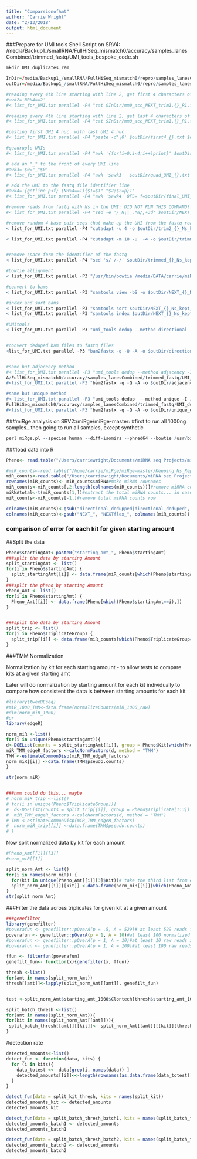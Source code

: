 ```yaml
---
title: "ComparsionofAmt"
author: "Carrie Wright"
date: "2/13/2018"
output: html_document
---
```



###Prepare for UMI tools Shell Script on SRV4: /media/Backup1_/smallRNA/FullHiSeq_mismatch0/accuracy/samples_lanesCombined/trimmed_fastq/UMI_tools_bespoke_code.sh
```r
mkdir UMI_duplicates_rem

InDir=/media/Backup1_/smallRNA/FullHiSeq_mismatch0/repro/samples_lanesCombined/trimmed_fastq
outDir=/media/Backup1_/smallRNA/FullHiSeq_mismatch0/repro/samples_lanesCombined/trimmed_fastq/UMI_duplicates_rem

#reading every 4th line starting with line 2, get first 4 characters of sequence
#awk2='NR%4==2'
#< list_for_UMI.txt parallel -P4 "cat $InDir/mm0_acc_NEXT_trim1.{}_R1.fq | awk '$awk2' | cut -d' ' -f2 | cut -c1-4 > $outDir/first4_{}.txt"

#reading every 4th line starting with line 2, get last 4 characters of sequence
#< list_for_UMI.txt parallel -P4 "cat $InDir/mm0_acc_NEXT_trim1.{}_R1.fq | awk '$awk2' | sed 's/^.*\(.\{4\}\)/\1/' > $outDir/last4_{}.txt"

#pasting first UMI 4 nuc. with last UMI 4 nuc.
#< list_for_UMI.txt parallel -P4 "paste -d'\0' $outDir/first4_{}.txt $outDir/last4_{}.txt > $outDir/UMI_{}.txt"

#quadruple UMIs
#< list_for_UMI.txt parallel -P4 "awk '{for(i=0;i<4;i++)print}' $outDir/UMI_{}.txt >$outDir/quad_UMI_{}.txt"

# add an "_" to the front of every UMI line
#awk3='$0="_"$0'
#< list_for_UMI.txt parallel -P4 "awk '$awk3'  $outDir/quad_UMI_{}.txt > $outDir/final_UMI_{}.txt"

# add the UMI to the fastq file identifier line
#awk4='{getline p<f} (NR%4==1){$1=$1" "$2;$2=p}1'
#< list_for_UMI.txt parallel -P4 "awk '$awk4' OFS= f=$outDir/final_UMI_{}.txt $InDir/mm0_acc_NEXT_trim1.{}_R1.fq > $outDir/NEXT_{}_UMItools_R1.fq"

#remove reads from fastq with Ns in the UMI: DID NOT RUN THIS COMMAND!!!!!!!!!!!!!!!!!!!!
#< list_for_UMI.txt parallel -P4 "sed -e '/_N\|_.*N/,+3d' $outDir/NEXT_{}_UMItools_R1.fq > $outDir/NEXT_Ns_rem_{}_UMItools_R1.fq"

#remove random 4 base pair seqs that make up the UMI from the fastq read sequence line:
< list_for_UMI.txt parallel -P4 "cutadapt -u 4 -o $outDir/trim2_{}_Ns_kept_forUMI_tools.fq $outDir/NEXT_{}_UMItools_R1.fq"

< list_for_UMI.txt parallel -P4 "cutadapt -m 18 -u  -4 -o $outDir/trimmed_{}_Ns_kept_forUMI_tools.fq $outDir/trim2_{}_Ns_kept_forUMI_tools.fq"


#remove space form the identifier of the fastq
< list_for_UMI.txt parallel -P4 "sed 's/ /-/' $outDir/trimmed_{}_Ns_kept_forUMI_tools.fq > $outDir/nospace_trimmed_{}_Ns_kept_forUMI_tools.fq"

#bowtie allignment
< list_for_UMI.txt parallel -P3 "/usr/bin/bowtie /media/DATA/carrie/miRge/miRge-master/miRge.seqLibs/human/mirna --fullref -n 0 -S $outDir/nospace_trimmed_{}_Ns_kept_forUMI_tools.fq $outDir/NEXT_{}_Ns_kept_readyforUMItools.sam"

#convert to bams
< list_for_UMI.txt parallel -P3 "samtools view -bS -o $outDir/NEXT_{}_Ns_kept_readyforUMItools.bam $outDir/NEXT_{}_Ns_kept_readyforUMItools.sam"

#index and sort bams
< list_for_UMI.txt parallel -P3 "samtools sort $outDir/NEXT_{}_Ns_kept_readyforUMItools.bam $outDir/NEXT_{}_Ns_kept_readyforUMItools_sorted"
< list_for_UMI.txt parallel -P3 "samtools index $outDir/NEXT_{}_Ns_kept_readyforUMItools_sorted.bam"

#UMItools
< list_for_UMI.txt parallel -P3 "umi_tools dedup --method directional -I $outDir/NEXT_{}_Ns_kept_readyforUMItools_sorted.bam -S $outDir/directional_deduped_Ns_kept_{}_UMItools.bam"


#convert deduped bam files to fastq files
<list_for_UMI.txt parallel -P3 "bam2fastx -q -Q -A -o $outDir/directional_dedupped_Ns_kept_{}_bam2fastq.fq $outDir/directional_deduped_Ns_kept_{}_UMItools.bam"


#same but adjacency method
#< list_for_UMI.txt parallel -P3 "umi_tools dedup --method adjacency -I /media/Backup1_/smallRNA/FullHiSeq_mismatch0/accuracy/samples_lanesCombined/trimmed_fastq/UMI_duplicates_rem/NEXT_acc_{}_readyforUMItools_sorted.bam -S /media/Backup1_/smallRN
A/FullHiSeq_mismatch0/accuracy/samples_lanesCombined/trimmed_fastq/UMI_duplicates_rem/adjacency_deduped_acc_{}_UMItools.bam"
#<list_for_UMI.txt parallel -P3 "bam2fastx -q -Q -A -o $outDir/adjacency_dedupped_acc_{}_bam2fastq.fq $outDir/adjacency_deduped_acc_{}_UMItools.bam"

#same but unique method
#< list_for_UMI.txt parallel -P3 "umi_tools dedup  --method unique -I /media/Backup1_/smallRNA/FullHiSeq_mismatch0/accuracy/samples_lanesCombined/trimmed_fastq/UMI_duplicates_rem/NEXT_acc_{}_readyforUMItools_sorted.bam -S /media/Backup1_/smallRNA/
FullHiSeq_mismatch0/accuracy/samples_lanesCombined/trimmed_fastq/UMI_duplicates_rem/unique_deduped_acc_{}_UMItools.bam"
#<list_for_UMI.txt parallel -P3 "bam2fastx -q -Q -A -o $outDir/unique_dedupped_acc_{}_bam2fastq.fq $outDir/unique_deduped_acc_{}_UMItools.bam"

```

###miRge analysis on SRV2:/miRge/miRge-master: #first to run all 1000ng samples...then going to run all samples, except synthetic
```r

perl miRge.pl --species human --diff-isomirs --phred64 --bowtie /usr/bin/bowtie --CPU 10 --SampleFiles mm0_acc_Clontech_acc_trimmed.1_R1.fq,mm0_acc_Clontech_acc_trimmed.2_R1.fq,mm0_acc_Clontech_acc_trimmed.3_R1.fq,mm0_acc_Illumina_trimmed.1_R1.fq,mm0_acc_Illumina_trimmed.2_R1.fq,mm0_acc_Illumina_trimmed.3_R1.fq,mm0_acc_NEB_trimmed.1_R1.fq,mm0_acc_NEB_trimmed.2_R1.fq,mm0_acc_NEB_trimmed.3_R1.fq,mm0_acc_NEXT_trimmed.1_R1.fq,mm0_acc_NEXT_trimmed.2_R1.fq,mm0_acc_NEXT_trimmed.3_R1.fq,directional_dedupped_acc_Ns_kept_1_bam2fastq.fq,directional_dedupped_acc_Ns_kept_2_bam2fastq.fq,directional_dedupped_acc_Ns_kept_3_bam2fastq.fq,mm0_Clontech_trimmed.1_R1.fq,mm0_Clontech_trimmed.2_R1.fq,mm0_Clontech_trimmed.3_R1.fq,mm0_Clontech_trimmed.4_R1.fq,mm0_Clontech_trimmed.5_R1.fq,mm0_Clontech_trimmed.6_R1.fq,mm0_Clontech_trimmed.7_R1.fq,mm0_Clontech_trimmed.8_R1.fq,mm0_Clontech_trimmed.9_R1.fq,mm0_Clontech_trimmed.10_R1.fq,mm0_Clontech_trimmed.11_R1.fq,mm0_Clontech_trimmed.12_R1.fq,mm0_Clontech_trimmed.13_R1.fq,mm0_Clontech_trimmed.14_R1.fq,mm0_Clontech_trimmed.15_R1.fq,mm0_Clontech_trimmed.16_R1.fq,mm0_Clontech_trimmed.17_R1.fq,mm0_Clontech_trimmed.18_R1.fq,mm0_Illumina_trimmed.1_R1.fq,mm0_Illumina_trimmed.2_R1.fq,mm0_Illumina_trimmed.3_R1.fq,mm0_Illumina_trimmed.4_R1.fq,mm0_Illumina_trimmed.5_R1.fq,mm0_Illumina_trimmed.6_R1.fq,mm0_Illumina_trimmed.7_R1.fq,mm0_Illumina_trimmed.8_R1.fq,mm0_Illumina_trimmed.9_R1.fq,mm0_NEB_trimmed.1_R1.fq,mm0_NEB_trimmed.2_R1.fq,mm0_NEB_trimmed.3_R1.fq,mm0_NEB_trimmed.4_R1.fq,mm0_NEB_trimmed.5_R1.fq,mm0_NEB_trimmed.6_R1.fq,mm0_NEB_trimmed.7_R1.fq,mm0_NEB_trimmed.8_R1.fq,mm0_NEB_trimmed.9_R1.fq,mm0_NEB_trimmed.10_R1.fq,mm0_NEB_trimmed.11_R1.fq,mm0_NEB_trimmed.12_R1.fq,mm0_NEXT_trimmed.1_R1.fq,mm0_NEXT_trimmed.2_R1.fq,mm0_NEXT_trimmed.3_R1.fq,mm0_NEXT_trimmed.4_R1.fq,mm0_NEXT_trimmed.5_R1.fq,mm0_NEXT_trimmed.6_R1.fq,mm0_NEXT_trimmed.7_R1.fq,mm0_NEXT_trimmed.8_R1.fq,mm0_NEXT_trimmed.9_R1.fq,mm0_NEXT_trimmed.10_R1.fq,mm0_NEXT_trimmed.11_R1.fq,mm0_NEXT_trimmed.12_R1.fq,mm0_NEXT_trimmed.13_R1.fq,mm0_NEXT_trimmed.14_R1.fq,mm0_NEXT_trimmed.15_R1.fq,mm0_NEXT_trimmed.16_R1.fq,mm0_NEXT_trimmed.17_R1.fq,mm0_NEXT_trimmed.18_R1.fq,directional_dedupped_Ns_kept_1_bam2fastq.fq,directional_dedupped_Ns_kept_2_bam2fastq.fq,directional_dedupped_Ns_kept_3_bam2fastq.fq,directional_dedupped_Ns_kept_4_bam2fastq.fq,directional_dedupped_Ns_kept_5_bam2fastq.fq,directional_dedupped_Ns_kept_6_bam2fastq.fq,directional_dedupped_Ns_kept_7_bam2fastq.fq,directional_dedupped_Ns_kept_8_bam2fastq.fq,directional_dedupped_Ns_kept_9_bam2fastq.fq,directional_dedupped_Ns_kept_10_bam2fastq.fq,directional_dedupped_Ns_kept_11_bam2fastq.fq,directional_dedupped_Ns_kept_12_bam2fastq.fq,directional_dedupped_Ns_kept_13_bam2fastq.fq,directional_dedupped_Ns_kept_14_bam2fastq.fq,directional_dedupped_Ns_kept_15_bam2fastq.fq,directional_dedupped_Ns_kept_16_bam2fastq.fq,directional_dedupped_Ns_kept_17_bam2fastq.fq,directional_dedupped_Ns_kept_18_bam2fastq.fq

```

###load data into R
```r
Pheno<- read.table("/Users/carriewright/Documents/miRNA seq Projects/miRNA_kit_comparison_project/DATA_ANALYSIS/Pheno_repro_full_1_16_18_ns_kept", header = T)

#miR_counts<-read.table("/home/carrie/miRge/miRge-master/Keeping_Ns_Repro_Analysis/miR.Counts.csv", header = TRUE, sep = ",") #original location
miR_counts<-read.table("/Users/carriewright/Documents/miRNA seq Projects/miRNA_kit_comparison_project/DATA_ANALYSIS/ReproData/miR.Counts.csv", header = TRUE, sep = ",")
rownames(miR_counts)<- miR_counts$miRNA#make miRNA rownames
miR_counts<-miR_counts[,2:length(colnames(miR_counts))]#remove miRNA col
miRNAtotal<-t(miR_counts[1,])#extract the total miRNA counts... in case we want them
miR_counts<-miR_counts[-1,]#remove total miRNA counts row

colnames(miR_counts)<-gsub("directional_dedupped|directional_deduped", "Deduped", colnames(miR_counts))
colnames(miR_counts)<-gsub("NEXT_", "NEXTflex_", colnames(miR_counts))

```


### comparison of error for each kit for given starting amount
##Split the data
```r

Pheno$startingAmt<-paste0("starting_amt_", Pheno$startingAmt)
###split the data by starting Amount
split_startingAmt <- list() 
for(i in Pheno$startingAmt) { 
  split_startingAmt[[i]] <- data.frame(miR_counts[which(Pheno$startingAmt==i)])
}
###split the pheno by starting Amount
Pheno_Amt <- list() 
for(i in Pheno$startingAmt) { 
  Pheno_Amt[[i]] <- data.frame(Pheno[which(Pheno$startingAmt==i),])
}


###split the data by starting Amount
split_trip <- list() 
for(i in Pheno$TriplicateGroup) { 
  split_trip[[i]] <- data.frame(miR_counts[which(Pheno$TriplicateGroup==i)])
}

```
###TMM Normalization

Normalization by kit for each starting amount - to allow tests to compare kits at a given starting amt

Later will do normalization by starting amount for each kit  individually to compare how consistent the data is between starting amounts for each kit
```r
#library(tweeDEseq)
#miR_1000_TMM<-data.frame(normalizeCounts(miR_1000_raw)
#dim(norm_miR_1000)
#or
library(edgeR)

norm_miR <-list()
for(i in unique(Pheno$startingAmt)){
d<-DGEList(counts = split_startingAmt[[i]], group = Pheno$Kit[which(Pheno$startingAmt==i)])
miR_TMM_edgeR_factors <-calcNormFactors(d, method = "TMM")
TMM <-estimateCommonDisp(miR_TMM_edgeR_factors)
norm_miR[[i]] <-data.frame(TMM$pseudo.counts)
}

str(norm_miR)


###hmm could do this... maybe
# norm_miR_trip <-list()
# for(i in unique(Pheno$TriplicateGroup)){
#  d<-DGEList(counts = split_trip[[i]], group = Pheno$Triplicate[1:3])
#  miR_TMM_edgeR_factors <-calcNormFactors(d, method = "TMM")
# TMM <-estimateCommonDisp(miR_TMM_edgeR_factors)
#  norm_miR_trip[[i]] <-data.frame(TMM$pseudo.counts)
# }
```

Now split normalized data by kit for each amount
```r

#Pheno_Amt[[1]][[3]]
#norm_miR[[1]]

split_norm_Amt <- list() 
for(i in names(norm_miR)) {
  for(kit in unique(Pheno_Amt[[i]][3]$Kit))# take the third list from each respective amount selected from norm_miR names - the third is the kit - so for each kit in the list of kits for a given amount...
  split_norm_Amt[[i]][[kit]] <-data.frame(norm_miR[[i]][which(Pheno_Amt[[i]][3] == kit)]) # take only the values that correspond to that kit for that amount
}
str(split_norm_Amt)
```




###Filter the data across triplicates for given kit at a given amount
```r
###genefilter
library(genefilter)
#poverafun <- genefilter::pOverA(p = .5, A = 529)# at least 529 reads for 50% of samples
poverafun <- genefilter::pOverA(p = 1, A = 10)#at least 100 normalized reads in all samples of the set... 
#poverafun <- genefilter::pOverA(p = 1, A = 10)#at least 10 raw reads in all samples #292
#poverafun <- genefilter::pOverA(p = 1, A = 100)#at least 100 raw reads in all samples #125

ffun <- filterfun(poverafun)
genefilt_fun<- function(x){genefilter(x, ffun)}

thresh <-list()
for(amt in names(split_norm_Amt))
thresh[[amt]]<-lapply(split_norm_Amt[[amt]], genefilt_fun)


test <-split_norm_Amt$starting_amt_1000$Clontech[thresh$starting_amt_1000$Clontech,]

split_batch_thresh <-list()
for(amt in names(split_norm_Amt)){
for(kit in names(split_norm_Amt[[amt]])){
 split_batch_thresh[[amt]][[kit]]<- split_norm_Amt[[amt]][[kit]][thresh[[amt]][[kit]],]}
}
```


#detection rate
```r
detected_amounts<-list()
detect_fun <- function(data, kits) {
  for (i in kits){
    data_totest <<- data[grep(i, names(data)) ]
    detected_amounts[[i]]<<-length(rownames(as.data.frame(data_totest)))
  }
}

detect_fun(data = split_kit_thresh, kits = names(split_kit))
detected_amounts_kit <- detected_amounts
detected_amounts_kit

detect_fun(data = split_batch_thresh_batch1, kits = names(split_batch_thresh_batch1))
detected_amounts_batch1 <- detected_amounts
detected_amounts_batch1

detect_fun(data = split_batch_thresh_batch2, kits = names(split_batch_thresh_batch2))
detected_amounts_batch2 <- detected_amounts
detected_amounts_batch2
```